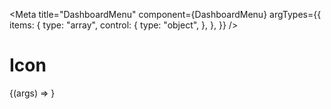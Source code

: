 
<Meta
  title="DashboardMenu"
  component={DashboardMenu}
  argTypes={{
    items: {
      type: "array",
      control: {
        type: "object",
      },
    },
  }}
/>

# Icon

<Canvas>
  <Story
    name="Default"
    args={{
      items: [
        { title: "Home", description: "123", url: "/", icon: { name: "home" } },
        {
          title: "Search",
          description: "123",
          url: "/search",
          icon: { name: "search" },
        },
        {
          title: "Download",
          download: "tömningschema-2021-11-11.pdf",
          description: "123",
          url: "/warnings",
          icon: { name: "alert-circle" },
        },
        {
          compact: true,
          title: "Compact",
          url: "/search",
          icon: { name: "search" },
        },
        {
          appearance: "primary",
          title: "Primary",
          url: "/search",
          icon: { name: "search" },
        },
        {
          appearance: "secondary",
          title: "Secondary",
          url: "/search",
          icon: { name: "search" },
        },
        {
          title: "External link",
          target: "_blank",
          url: "/search",
          icon: { name: "search" },
        },
      ],
    }}
  >
    {(args) => <DashboardMenu {...args} />}
  </Story>
</Canvas>

